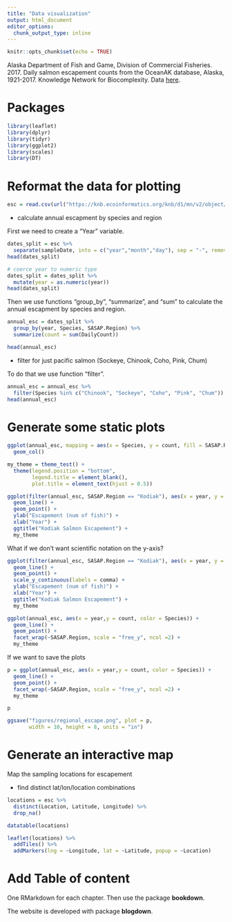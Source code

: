 ```yaml
---
title: "Data visualization"
output: html_document
editor_options: 
  chunk_output_type: inline
---
```


```r
knitr::opts_chunk$set(echo = TRUE)
```

Alaska Department of Fish and Game, Division of Commercial Fisheries. 2017. Daily salmon escapement counts from the OceanAK database, Alaska, 1921-2017. Knowledge Network for Biocomplexity. Data [here](https://knb.ecoinformatics.org/view/doi:10.5063/F1S46Q6M).

# Packages

```r
library(leaflet)
library(dplyr)
library(tidyr)
library(ggplot2)
library(scales)
library(DT)
```

# Reformat the data for plotting

```r
esc = read.csv(url("https://knb.ecoinformatics.org/knb/d1/mn/v2/object/urn%3Auuid%3Af119a05b-bbe7-4aea-93c6-85434dcb1c5e", method = "libcurl"), stringsAsFactors = FALSE)
```

* calculate annual escapment by species and region

First we need to create a "Year" variable.

```r
dates_split = esc %>% 
  separate(sampleDate, into = c("year","month","day"), sep = "-", remove = F)
head(dates_split)

# coerce year to numeric type
dates_split = dates_split %>% 
  mutate(year = as.numeric(year))
head(dates_split)
```

Then we use functions "group_by", "summarize", and "sum" to calculate the annual escapment by species and region.

```r
annual_esc = dates_split %>% 
  group_by(year, Species, SASAP.Region) %>% 
  summarize(count = sum(DailyCount))

head(annual_esc)
```

* filter for just pacific salmon (Sockeye, Chinook, Coho, Pink, Chum)

To do that we use function "filter".

```r
annual_esc = annual_esc %>% 
  filter(Species %in% c("Chinook", "Sockeye", "Coho", "Pink", "Chum")) 
head(annual_esc)
```

# Generate some static plots

```r
ggplot(annual_esc, mapping = aes(x = Species, y = count, fill = SASAP.Region)) +
  geom_col()
```

```r
my_theme = theme_test() +
  theme(legend.position = "bottom", 
        legend.title = element_blank(),
        plot.title = element_text(hjust = 0.5))
```

```r
ggplot(filter(annual_esc, SASAP.Region == "Kodiak"), aes(x = year, y = count, color = Species)) +
  geom_line() +
  geom_point() +
  ylab("Escapement (num of fish)") +
  xlab("Year") +
  ggtitle("Kodiak Salmon Escapement") +
  my_theme
```

What if we don't want scientific notation on the y-axis?

```r
ggplot(filter(annual_esc, SASAP.Region == "Kodiak"), aes(x = year, y = count, color = Species)) +
  geom_line() +
  geom_point() +
  scale_y_continuous(labels = comma) +
  ylab("Escapement (num of fish)") +
  xlab("Year") +
  ggtitle("Kodiak Salmon Escapement") +
  my_theme
```

```r
ggplot(annual_esc, aes(x = year,y = count, color = Species)) +
  geom_line() +
  geom_point() +
  facet_wrap(~SASAP.Region, scale = "free_y", ncol =2) +
  my_theme
```

If we want to save the plots

```r
p = ggplot(annual_esc, aes(x = year,y = count, color = Species)) +
  geom_line() +
  geom_point() +
  facet_wrap(~SASAP.Region, scale = "free_y", ncol =2) +
  my_theme

p

ggsave("figures/regional_escape.png", plot = p,
       width = 10, height = 8, units = "in")
```

# Generate an interactive map

Map the sampling locations for escapement

* find distinct lat/lon/location combinations

```r
locations = esc %>% 
  distinct(Location, Latitude, Longitude) %>% 
  drop_na()
```

```r
datatable(locations)
```

```r
leaflet(locations) %>% 
  addTiles() %>% 
  addMarkers(lng = ~Longitude, lat = ~Latitude, popup = ~Location)
```

# Add Table of content

One RMarkdown for each chapter.
Then use the package **bookdown**.

The website is developed with package **blogdown**.

